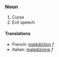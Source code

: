 ===Noun===

#Curse
#Evil speech

====Translations====
*French: [[malédiction]] ''f''
*Italian: [[maledizione]] ''f''